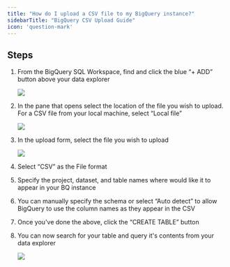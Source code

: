 ```yaml
---
title: "How do I upload a CSV file to my BigQuery instance?"
sidebarTitle: "BigQuery CSV Upload Guide"
icon: 'question-mark'
---
```

## Steps

1. From the BigQuery SQL Workspace, find and click the blue “+ ADD” button above your data explorer
    
    ![](/images/article-imgs/bigquerey-csv-upload-guide/Screen_Shot_2023-05-23_at_3.18.41_PM.png)
    
2. In the pane that opens select the location of the file you wish to upload. For a CSV file from your local machine, select “Local file”
    
    ![](/images/article-imgs/bigquerey-csv-upload-guide/Screen_Shot_2023-05-23_at_3.22.54_PM.png)
    
3. In the upload form, select the file you wish to upload
    
    ![](/images/article-imgs/bigquerey-csv-upload-guide/Screen_Shot_2023-05-23_at_3.25.55_PM.png)
    
4. Select “CSV” as the File format
5. Specify the project, dataset, and table names where would like it to appear in your BQ instance
6. You can manually specify the schema or select “Auto detect” to allow BigQuery to use the column names as they appear in the CSV
7. Once you've done the above, click the “CREATE TABLE” button
8. You can now search for your table and query it's contents from your data explorer
    
    ![](/images/article-imgs/bigquerey-csv-upload-guide/Screen_Shot_2023-05-23_at_3.33.08_PM.png)